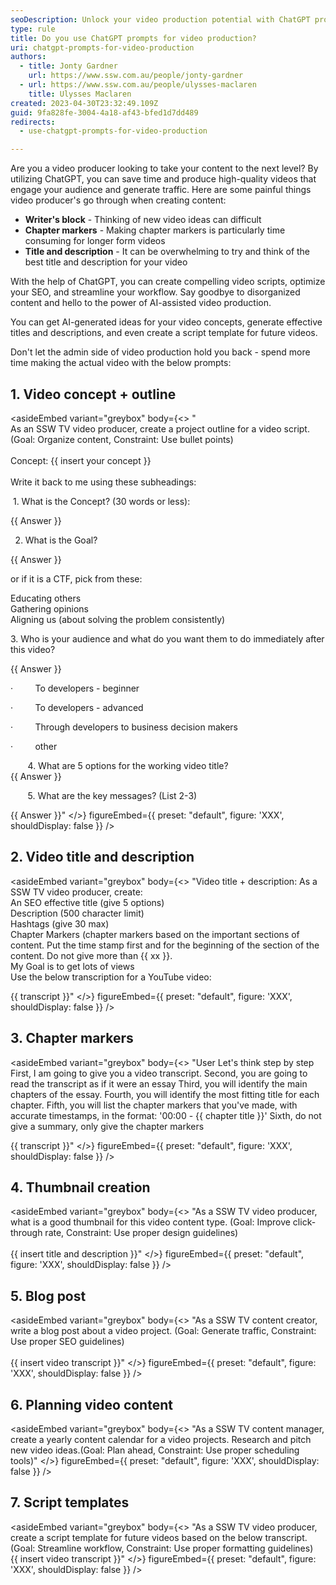 ```yaml
---
seoDescription: Unlock your video production potential with ChatGPT prompts! Generate scripts, optimize SEO, and streamline workflows effortlessly.
type: rule
title: Do you use ChatGPT prompts for video production?
uri: chatgpt-prompts-for-video-production
authors:
  - title: Jonty Gardner
    url: https://www.ssw.com.au/people/jonty-gardner
  - url: https://www.ssw.com.au/people/ulysses-maclaren
    title: Ulysses Maclaren
created: 2023-04-30T23:32:49.109Z
guid: 9fa828fe-3004-4a18-af43-bfed1d7dd489
redirects:
  - use-chatgpt-prompts-for-video-production

---
```


Are you a video producer looking to take your content to the next level? By utilizing ChatGPT, you can save time and produce high-quality videos that engage your audience and generate traffic.
Here are some painful things video producer's go through when creating content:

* **Writer's block** - Thinking of new video ideas can difficult
* **Chapter markers** - Making chapter markers is particularly time consuming for longer form videos
* **Title and description** - It can be overwhelming to try and think of the best title and description for your video

With the help of ChatGPT, you can create compelling video scripts, optimize your SEO, and streamline your workflow. Say goodbye to disorganized content and hello to the power of AI-assisted video production.

You can get AI-generated ideas for your video concepts, generate effective titles and descriptions, and even create a script template for future videos.

Don't let the admin side of video production hold you back - spend more time making the actual video with the below prompts:

## 1. Video concept + outline

<asideEmbed
  variant="greybox"
  body={<>
       "\
   As an SSW TV video producer, create a project outline for a video script. (Goal: Organize content, Constraint: Use bullet points)\
   \
   Concept: {{ insert your concept }} \
   \
   Write it back to me using these subheadings:

    1. What is the Concept? (30 words or less):

   {{ Answer }}

   2. What is the Goal?

   {{ Answer }}

   or if it is a CTF, pick from these:

   Educating others \
   Gathering opinions \
   Aligning us (about solving the problem consistently)

   3. Who is your audience and what do you want them to do immediately after this video?

   {{ Answer }}

   ·         To developers - beginner

   ·         To developers - advanced

   ·         Through developers to business decision makers

   ·         other

          4. What are 5 options for the working video title?  \
   {{ Answer }}

          5. What are the key messages? (List 2-3)

   {{ Answer }}"
  </>}
  figureEmbed={{
    preset: "default",
    figure: 'XXX',
    shouldDisplay: false
  }}
/>

## 2. Video title and description

<asideEmbed
  variant="greybox"
  body={<>
       "Video title + description: As a SSW TV video producer, create:\
   An SEO effective title (give 5 options)\
   Description (500 character limit)\
   Hashtags (give 30 max)\
   Chapter Markers (chapter markers based on the important sections of content. Put the time stamp first and for the beginning of the section of the content. Do not give more than {{ xx }}.\
   My Goal is to get lots of views\
   Use the below transcription for a YouTube video:

   {{ transcript }}"
  </>}
  figureEmbed={{
    preset: "default",
    figure: 'XXX',
    shouldDisplay: false
  }}
/>

## 3. Chapter markers

<asideEmbed
  variant="greybox"
  body={<>
    "User
Let's think step by step
First, I am going to give you a video transcript.
Second, you are going to read the transcript as if it were an essay
Third, you will identify the main chapters of the essay.
Fourth, you will identify the most fitting title for each chapter.
Fifth, you will list the chapter markers that you've made, with accurate timestamps, in the format: '00:00 - {{ chapter title }}'
Sixth, do not give a summary, only give the chapter markers

{{ transcript }}"
  </>}
  figureEmbed={{
    preset: "default",
    figure: 'XXX',
    shouldDisplay: false
  }}
/>

## 4. Thumbnail creation

<asideEmbed
  variant="greybox"
  body={<>
       "As a SSW TV video producer, what is a good thumbnail for this video content type. (Goal: Improve click-through rate, Constraint: Use proper design guidelines)\
   \
   {{ insert title and description }}"
  </>}
  figureEmbed={{
    preset: "default",
    figure: 'XXX',
    shouldDisplay: false
  }}
/>

## 5. Blog post

<asideEmbed
  variant="greybox"
  body={<>
       "As a SSW TV content creator, write a blog post about a video project. (Goal: Generate traffic, Constraint: Use proper SEO guidelines)\
   \
   {{ insert video transcript }}"
  </>}
  figureEmbed={{
    preset: "default",
    figure: 'XXX',
    shouldDisplay: false
  }}
/>

## 6. Planning video content

<asideEmbed
  variant="greybox"
  body={<>
       "As a SSW TV content manager, create a yearly content calendar for a video projects. Research and pitch new video ideas.(Goal: Plan ahead, Constraint: Use proper scheduling tools)"
  </>}
  figureEmbed={{
    preset: "default",
    figure: 'XXX',
    shouldDisplay: false
  }}
/>

## 7. Script templates

<asideEmbed
  variant="greybox"
  body={<>
       "As a SSW TV video producer, create a script template for future videos based on the below transcript. (Goal: Streamline workflow, Constraint: Use proper formatting guidelines)
   \
   {{ insert video transcript }}"
  </>}
  figureEmbed={{
    preset: "default",
    figure: 'XXX',
    shouldDisplay: false
  }}
/>